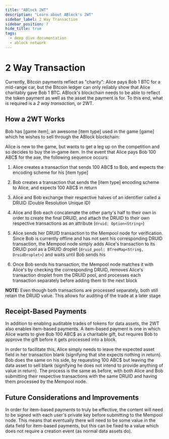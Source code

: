 ```yaml
---
title: "ABlock 2WT"
description: "Learn about ABlock's 2WT"
sidebar_label: 2 Way Transaction
sidebar_position: 7
hide_title: true
tags:
  - deep dive documentation
  - ablock network
---
```


# 2 Way Transaction

Currently, Bitcoin payments reflect as "charity": Alice pays Bob 1 BTC for a mid-range car, but the Bitcoin ledger can only reliably show that Alice charitably gave Bob 1 BTC. ABlock's blockchain needs to be able to reflect the token payment as well as the asset the payment is for. To this end, what is required is a *2 way transaction*, or 2WT. 

## How a 2WT Works

Bob has [game item], an awesome [item type] used in the game [game] which he wishes to sell through the ABlock blockchain:

Alice is new to the game, but wants to get a leg up on the competition and so decides to buy the in-game item. In the event that Alice pays Bob 100 ABC$ for the axe, the following sequence occurs:

1. Alice creates a transaction that sends 100 ABC$ to Bob, and expects the encoding scheme for his [item type]

2. Bob creates a transaction that sends the [item type] encoding scheme to Alice, and expects 100 ABC$ in return

3. Alice and Bob exchange their respective halves of an identifier called a DRUID (Double Resolution Unique ID)

4. Alice and Bob each concatenate the other party's half to their own in order to create the final DRUID, and attach the DRUID to their own respective transactions as an attribute (`druid: Option<String>`)

5. Alice sends her DRUID transaction to the Mempool node for verification. Since Bob is currently offline and has not sent his corresponding DRUID transaction, the Mempool node simply adds Alice's transaction to its DRUID pool as a DRUID droplet (`druid_pool: BTreeMap<String, DruidDroplet>`) and waits until Bob sends his

6. Once Bob sends his transaction, the Mempool node matches it with Alice's by checking the corresponding DRUID, removes Alice's transaction droplet from the DRUID pool, and processes each transaction separately before adding them to the next block

**NOTE:** Even though both transactions are processed separately, both still retain the DRUID value. This allows for auditing of the trade at a later stage

## Receipt-Based Payments

In addition to enabling auditable trades of tokens for data assets, the 2WT also enables item-based payments. A item-based payment is one in which Alice wants to give Bob 100 ABC$ as a charitable gift, but requires Bob to approve the gift before it gets processed into a block.

In order to facilitate this, Alice simply needs to leave the expected asset field in her transaction blank (signifying that she expects nothing in return). Bob does the same on his side, by requesting 100 ABC$ but leaving the data asset to sell blank (signifying he does not intend to provide anything of value in return). The process is the same as before, with both Alice and Bob submitting their respective transactions with the same DRUID and having them processed by the Mempool node.

## Future Considerations and Improvements

In order for item-based payments to truly be effective, the content will need to be signed with each user's private key before submitting to the Mempool node. This means that eventually there will need to be some value in the data field for item-based payments, but this can be fixed to a value which does not require a creation event (as normal data assets do).
